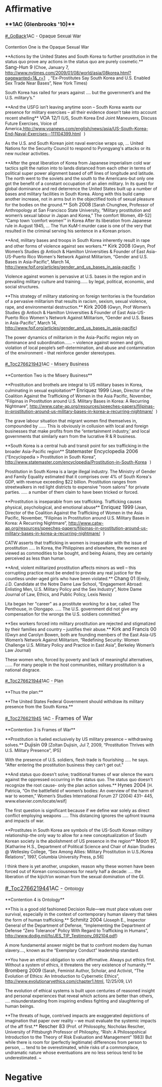 =Affirmative= 

===<span style="border-bottom-color: #cccccc; border-bottom-style: solid; border-bottom-width: 1px; font-size: 1.1em; margin: 0px; padding-bottom: 0px; padding-left: 0px; padding-right: 0px; padding-top: 5px;">**1AC (Glenbrooks '10)**</span>=== 


====<span style="border-bottom-color: #cccccc; border-bottom-style: solid; border-bottom-width: 1px; font-size: 1.066em; font-weight: normal; margin: 0px; padding-bottom: 0px; padding-left: 0px; padding-right: 0px; padding-top: 5px;">[[#_GoBack]]1AC - Opaque Sexual War</span>==== 
<span style="margin: 0px; padding: 0px;">Contention One is the Opaque Sexual War</span>

<span style="margin: 0px; padding: 0px;">**Actions by the United States and South Korea to further prostitution in the status quo prove any actions in the status quo are purely cosmetic.**</span>
<span style="margin: 0px; padding: 0px;"><span class="CiteChar"><span style="font-size: 12pt;">Sang-Hun 9</span></span> (Choe, January 7, <span style="background-attachment: initial; background-clip: initial; background-color: initial; background-origin: initial; background-position: 100% 50%; background-repeat: no-repeat no-repeat; cursor: pointer; padding-right: 10px;">[[http://www.nytimes.com/2009/01/08/world/asia/08korea.html?pagewanted=1&_r=1]]</span>, “Ex-Prostitutes Say South Korea and U.S. Enabled Sex Trade Near Bases”, New York Times)</span>

<span style="margin: 0px; padding: 0px;">South Korea has railed for years against …. but the government’s and the U.S. military’s.”</span>

<span style="margin: 0px; padding: 0px;">**And the USFG isn’t leaving anytime soon – South Korea wants our presence for military exercises – all their evidence doesn’t take into account recent shelling**</span>
<span style="margin: 0px; padding: 0px;"><span class="CiteChar"><span style="font-size: 12pt;">VOA 12/1</span></span> (US, South Korea End Joint Maneuvers, Discuss Future Exercises, Voice of America,<span style="background-attachment: initial; background-clip: initial; background-color: initial; background-origin: initial; background-position: 100% 50%; background-repeat: no-repeat no-repeat; cursor: pointer; padding-right: 10px;">[[http://www.voanews.com/english/news/asia/US-South-Korea-End-Naval-Exercises--111104399.html]]</span>)</span>

<span style="margin: 0px; padding: 0px;">As the U.S. and South Korean joint naval exercise wraps up, … United Nations for the Security Council to respond to Pyongyang's attacks or its new nuclear activities.</span>

<span style="margin: 0px; padding: 0px;">**After the great liberation of Korea from Japanese imperialism cold war tactics split the nation into to lands distanced from each other in terms of political super power alignment based of off lines of longitude and latitude. The north went to the soviets and the south to the Americans-but only one got the benefit of a constant occupation of an alien military. In its quest for global dominance and red deterrence the United States built up a number of bases and military facilities in South Korea. Along with this build camp another increase, not in arms but in the objectified tools of sexual pleasure for the bodies on the ground.**</span>
<span style="margin: 0px; padding: 0px;"><span class="CiteChar"><span style="font-size: 12pt;">Soh 2008</span></span> [Sarah Chunghee, Professor of Anthropology at San Francisco State University, “Military prostitution and women’s sexual labour in Japan and Korea,” The comfort Women, 49-52]</span>
<span style="margin: 0px; padding: 0px;">“Camp town ‘comfort women’” in Korea</span>
<span style="margin: 0px; padding: 0px;">After its liberation from Japanese rule in August 1945, … The Yun KuM-I murder case is one of the very that resulted in the criminal serving his sentence in a Korean prison.</span>

<span style="margin: 0px; padding: 0px;">**And, military bases and troops in South Korea inherently result in rape and other forms of violence against sex workers.**</span>
<span style="margin: 0px; padding: 0px;"><span class="CiteChar"><span style="font-size: 12pt;">Kirk 2008</span></span> (Gwyn, Prof Women’s Studies @ Antioch & Hamilton Universities & Founder of East Asia-US-Puerto Rico Women's Network Against Militarism, “Gender and U.S. Bases in Asia-Pacific”, March 14, <span style="background-attachment: initial; background-clip: initial; background-color: initial; background-origin: initial; background-position: 100% 50%; background-repeat: no-repeat no-repeat; cursor: pointer; padding-right: 10px;">[[http://www.fpif.org/articles/gender_and_us_bases_in_asia-pacific]]</span>)</span>

<span style="margin: 0px; padding: 0px;">Violence against women is pervasive at U.S. bases in the region and in prevailing military culture and training…... by legal, political, economic, and social structures.</span>

<span style="margin: 0px; padding: 0px;">**This strategy of military stationing on foreign territories is the foundation of a pervasive militarism that results in racism, sexism, sexual violence, rape, and environmental destruction.**</span>
<span style="margin: 0px; padding: 0px;"><span class="CiteChar"><span style="font-size: 12pt;">Kirk 2008</span></span> (Gwyn, Prof Women’s Studies @ Antioch & Hamilton Universities & Founder of East Asia-US-Puerto Rico Women's Network Against Militarism, “Gender and U.S. Bases in Asia-Pacific”, March 14, http://www.fpif.org/articles/gender_and_us_bases_in_asia-pacific)</span>

<span style="margin: 0px; padding: 0px;">The power dynamics of militarism in the Asia-Pacific region rely on dominance and subordination…… – violence against women and girls, violation of local people’s self-determination, and abuse and contamination of the environment – that reinforce gender stereotypes.</span>

====<span style="border-bottom-color: #cccccc; border-bottom-style: solid; border-bottom-width: 1px; font-size: 1.066em; font-weight: normal; margin: 0px; padding-bottom: 0px; padding-left: 0px; padding-right: 0px; padding-top: 5px;">[[#_Toc276621943]]1AC - Misery Business</span>==== 

<span style="margin: 0px; padding: 0px;">**Contention Two is the Misery Business**</span>

<span style="margin: 0px; padding: 0px;">**Prostitution and brothels are integral to US military bases in Korea, culminating in sexual exploitation**</span>
<span style="margin: 0px; padding: 0px;"><span class="CiteChar"><span style="font-size: 12pt;">Enriquez 1999</span></span> (Jean, Director of the Coalition Against the Trafficking of Women in the Asia Pacific, November,</span>
<span style="margin: 0px; padding: 0px;">“Filipinas in Prostitution around U.S. Military Bases in Korea: A Recurring Nightmare”, <span style="background-attachment: initial; background-clip: initial; background-color: initial; background-origin: initial; background-position: 100% 50%; background-repeat: no-repeat no-repeat; cursor: pointer; padding-right: 10px;">[[http://www.catw-ap.org/resources/speeches-papers/filipinas-in-prostitution-around-us-military-bases-in-korea-a-recurring-nightmare/]]</span>)</span>

<span style="margin: 0px; padding: 0px;">The grave labour situation that migrant women find themselves in, compounded by …… This is obviously in collusion with local and foreign businesses that make profits from the “entertainment industry,’ and local governments that similarly earn from the lucrative R & R business.</span>

<span style="margin: 0px; padding: 0px;">**South Korea is a central hub and transit point for sex trafficking in the broader Asia-Pacific region**</span>
<span style="margin: 0px; padding: 0px;"><span class="CiteChar"><span style="font-size: 12pt;">Statemaster Encyclopedia 2006</span></span> (“Encyclopedia > Prostitution in South Korea”, <span style="background-attachment: initial; background-clip: initial; background-color: initial; background-origin: initial; background-position: 100% 50%; background-repeat: no-repeat no-repeat; cursor: pointer; padding-right: 10px;">[[http://www.statemaster.com/encyclopedia/Prostitution-in-South-Korea]]</span>)</span>

<span style="margin: 0px; padding: 0px;">Prostitution in South Korea is a large illegal industry. The Ministry of Gender and Family Equality estimated that it comprises over 4% of South Korea's GDP, with revenue exceeding $22 billion. Prostitution ranges from streetwalkers in red light districts to expensive "room salons" for private parties. ….. a number of them claim to have been tricked or forced.</span>

<span style="margin: 0px; padding: 0px;">**Prostitution is inseparable from sex trafficking. Trafficking causes physical, psychological, and emotional abuse**</span>
<span style="margin: 0px; padding: 0px;"><span class="CiteChar"><span style="font-size: 12pt;">Enriquez 1999</span></span> (Jean, Director of the Coalition Against the Trafficking of Women in the Asia Pacific, November,</span>
<span style="margin: 0px; padding: 0px;">“Filipinas in Prostitution around U.S. Military Bases in Korea: A Recurring Nightmare”, <span style="background-attachment: initial; background-clip: initial; background-color: initial; background-origin: initial; background-position: 100% 50%; background-repeat: no-repeat no-repeat; cursor: pointer; padding-right: 10px;">[[http://www.catw-ap.org/resources/speeches-papers/filipinas-in-prostitution-around-us-military-bases-in-korea-a-recurring-nightmare/]]</span>)</span>

<span style="margin: 0px; padding: 0px;">CATW asserts that trafficking in women is inseparable with the issue of prostitution ….. In Korea, the Philippines and elsewhere, the women are viewed as commodities to be bought, and being Asians, they are certainly perceived as less than human.</span>

<span style="margin: 0px; padding: 0px;">**And, violent militarized prostitution affects minors as well – this corrupting practice must be ended to provide any real justice for the countless under-aged girls who have been violated.**</span>
<span style="margin: 0px; padding: 0px;"><span class="CiteChar"><span style="font-size: 12pt;">Chang 01</span></span> (Emily, J.D. Candidate at the Notre Dame Law School, “Engagement Abroad: Enlisting Men, U.S. Military Policy and the Sex Industry”, Notre Dame Journal of Law, Ethics, and Public Policy, Lexis Nexis)</span>

<span style="margin: 0px; padding: 0px;">Lita began her "career" as a prostitute working for a bar, called The Penthouse, in Olongapo. ….. The U.S. government did not give any compensation for the wrongs the U.S. soldiers committed."</span>

<span style="margin: 0px; padding: 0px;">**Sex workers forced into military prostitution are rejected and stigmatized by their families and country – justifies their abuse.**</span>
<span style="margin: 0px; padding: 0px;"><span class="CiteChar"><span style="font-size: 12pt;">Kirk and Francis 00</span></span> (Gwyn and Carolyn Bowen, both are founding members of the East Asia-US Women’s Network Against Militarism, “Redefining Security: Women Challenge U.S. Military Policy and Practice in East Asia”, Berkeley Women’s Law Journal)</span>

<span style="margin: 0px; padding: 0px;">These women who, forced by poverty and lack of meaningful alternatives, …... For many people in the host communities, military prostitution is a national disgrace.</span>


====<span style="border-bottom-color: #cccccc; border-bottom-style: solid; border-bottom-width: 1px; font-size: 1.066em; font-weight: normal; margin: 0px; padding-bottom: 0px; padding-left: 0px; padding-right: 0px; padding-top: 5px;">[[#_Toc276621944]]1AC - Plan</span>==== 
<span style="margin: 0px; padding: 0px;">**Thus the plan:**</span>

<span style="margin: 0px; padding: 0px;">**The United States Federal Government should withdraw its military presence from the South Korea.**</span>

====<span style="border-bottom-color: #cccccc; border-bottom-style: solid; border-bottom-width: 1px; font-size: 1.066em; font-weight: normal; margin: 0px; padding-bottom: 0px; padding-left: 0px; padding-right: 0px; padding-top: 5px;">[[#_Toc276621945]] 1AC - <span style="font-size: 18px;">Frames of War</span></span>==== 
<span style="margin: 0px; padding: 0px;">**Contention 3 is Frames of War**</span>

<span style="margin: 0px; padding: 0px;">**Prostitution is fueled exclusively by US military presence – withdrawing solves.**</span>
<span style="margin: 0px; padding: 0px;"><span class="CiteChar"><span style="font-size: 12pt;">Dujisin 09</span></span> [Zoltan Dujisin, Jul 7, 2009, “Prostitution Thrives with U.S. Military Presence”, IPS]</span>

<span style="margin: 0px; padding: 0px;">With the presence of U.S. soldiers, flesh trade is flourishing ….. he says. "After entering the prostitution business they can’t get out."</span>

<span style="margin: 0px; padding: 0px;">**And status quo doesn’t solve; traditional frames of war silence the wars against the oppressed occurring in the status quo. The status quo doesn’t recognize the root cause- only the plan action solves.**</span>
<span style="margin: 0px; padding: 0px;"><span class="CiteChar"><span style="font-size: 12pt;">Hynes 2004</span></span> [H. Patricia, “On the battlefield of women’s bodies: An overview of the harm of war to women,” Women’s Studies International Forum 27 (2004) 431– 445, www.elsevier.com/locate/wsif]</span>

<span style="margin: 0px; padding: 0px;">The first question is significant because if we define war solely as direct conflict employing weapons ….. This distancing ignores the upfront trauma and impacts of war.</span>

<span style="margin: 0px; padding: 0px;">**Prostitutes in South Korea are symbols of the US-South Korean military relationship-the only way to allow for a new conceptualization of South Korean society is the abolishment of US presence in the region**</span>
<span style="margin: 0px; padding: 0px;"><span class="CiteChar"><span style="font-size: 12pt;">Moon 97,</span></span> [Katharine H.S., Department of Political Science and Chair of Asian Studies @ Wellesley College, “Sex Among Allies: Military Prostitution in U.S./Korea Relations”, 1997, Columbia University Press, p.56]</span>

<span style="margin: 0px; padding: 0px;">I think there is yet another, unspoken, reason why these women have been forced out of Korean consciousness for nearly half a decade: …. the liberation of the kijich’on woman from the sexual domination of the GI.</span>


====<span style="border-bottom-color: #cccccc; border-bottom-style: solid; border-bottom-width: 1px; font-size: 1.066em; font-weight: normal; margin: 0px; padding-bottom: 0px; padding-left: 0px; padding-right: 0px; padding-top: 5px;"><span style="font-size: 18px;">[[#_Toc276621944]]1AC - </span>Ontology</span>==== 
<span style="margin: 0px; padding: 0px;">**Contention 4 is Ontology**</span>

<span style="margin: 0px; padding: 0px;">**This is a good old fashioned Decision Rule—we must place values over survival, especially in the context of contemporary human slavery that takes the form of human trafficking.**</span>
<span style="margin: 0px; padding: 0px;"><span class="CiteChar"><span style="font-size: 12pt;">Schmitz 2004</span></span> (Joseph E., Inspector General of the Department of Defense, “Implementing the Department of Defense</span>
<span style="margin: 0px; padding: 0px;">“Zero Tolerance” Policy With Regard to Trafficking in Humans”, http://www.dodig.mil/fo/JES_TIP_Testimony_092104.pdf)</span>

<span style="margin: 0px; padding: 0px;">A more fundamental answer might be that to confront modern day human slavery…., known as the “Exemplary Conduct” leadership standard.</span>

<span style="margin: 0px; padding: 0px;">**You have an ethical obligation to vote affirmative. Always put ethics first. Without a system of ethics, it threatens the very existence of humanity.**</span>
<span style="margin: 0px; padding: 0px;"><span class="CiteChar"><span style="font-size: 12pt;">Bromberg 2009</span></span> (Sarah, Feminist Author, Scholar, and Activist, “The Evolution of Ethics: An Introduction to Cybernetic Ethics”, http://www.evolutionaryethics.com/chapter1.html, 12/25/09, LV)</span>

<span style="margin: 0px; padding: 0px;">The evolution of ethical systems is built upon centuries of reasoned insight and personal experiences that reveal which actions are better than others, …. misunderstanding from inspiring endless fighting and slaughtering of human beings.</span>

<span style="margin: 0px; padding: 0px;">**The threats of huge, contrived impacts are exaggerated depictions of imagination that paper over reality – we must evaluate the systemic impacts of the aff first.**</span>
<span style="margin: 0px; padding: 0px;"><span class="CiteChar"><span style="font-size: 12pt;">Rescher 83</span></span> (Prof. of Philosophy, Nocholas Rescher, University of Pittsburgh Professor of Philosphy, “Rish: A Philosopshical Introduction to the Theory of Risk Evaluation and Management” 1983)</span>
<span style="margin: 0px; padding: 0px;">But while there is room for (perfectly legitimate) differences from person to person, …</span>
<span style="margin: 0px; padding: 0px;">tend to be overestimated, while risks of a commonplace, undramatic nature whose eventuations are no less serious tend to be underestimated. ~</span>

=Negative=